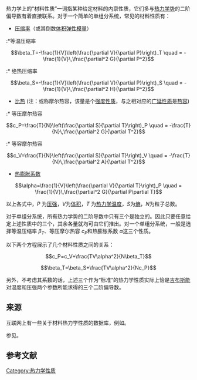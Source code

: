 {{multiple issues|
{{copyedit|time=2015-03-10T06:27:41+00:00}}
{{expert|time=2015-03-10T06:27:41+00:00}}
{{refimprove|time=2015-03-10T06:27:41+00:00}}
}}
{{热力学|cTopic='''材料性质'''}}

热力学上的“材料性质”一词指某种给定材料的内禀性质，它们多与[[热力学势|热力学势]]的二阶偏导数有着直接联系。对于一个简单的单组分系统，常见的材料性质有：

*[[压缩率|压缩率]]（或其倒数[[体积弹性模量|体积弹性模量]]）
:*等温压缩率
::<math>\beta_T=-\frac{1}{V}\left(\frac{\partial V}{\partial P}\right)_T
\quad = -\frac{1}{V}\,\frac{\partial^2 G}{\partial P^2}</math>
:* 绝热压缩率
::<math>\beta_S=-\frac{1}{V}\left(\frac{\partial V}{\partial P}\right)_S
\quad = -\frac{1}{V}\,\frac{\partial^2 H}{\partial P^2}</math>
* [[比热|比热]] (注：或称摩尔热容，该量是个[[内含及外延性质|强度性质]]，与之相对应的[[内含及外延性质|广延性质]]是[[热容|热容]])
:* 等压摩尔热容
::<math>c_P=\frac{T}{N}\left(\frac{\partial S}{\partial T}\right)_P
\quad = -\frac{T}{N}\,\frac{\partial^2 G}{\partial T^2}</math>
:* 等容摩尔热容
::<math>c_V=\frac{T}{N}\left(\frac{\partial S}{\partial T}\right)_V
\quad = -\frac{T}{N}\,\frac{\partial^2 A}{\partial T^2}</math>
* [[热膨胀系数|热膨胀系数]]
::<math>\alpha=\frac{1}{V}\left(\frac{\partial V}{\partial T}\right)_P
\quad = \frac{1}{V}\,\frac{\partial^2 G}{\partial P\partial T}</math>

以上各式中，<math>P</math> 为[[压强|压强]]，<math>V</math>为[[体积|体积]]，<math>T</math> 为[[热力学温度|热力学温度]]，<math>S</math>为[[熵|熵]]，<math>N</math>为粒子总数。

对于单组分系统，所有热力学势的二阶导数中只有三个是独立的。因此只要任意给定上述性质中的三个，其余各量就均可由它们推出。对一个单组分系统，一般是选择等温压缩率 <math>\beta_T</math>、等压摩尔热容 <math>c_P</math>和热膨胀系数 <math>\alpha</math>这三个性质。

以下两个方程展示了几个材料性质之间的关系：

:<math>c_P=c_V+\frac{TV\alpha^2}{N\beta_T}</math>

:<math>\beta_T=\beta_S+\frac{TV\alpha^2}{Nc_P}</math>

另外，不考虑其系数的话，上述三个作为“标准”的热力学性质实际上恰是[[吉布斯能|吉布斯能]]对温度和压强两个参数所能求得的三个二阶偏导数。

==来源==

互联网上有一些关于材料热力学性质的数据库，例如{{link-en|多特蒙德数据库|Dortmund Data Bank}}。

参见{{link-en|纯物质热力学数据库|thermodynamic databases for pure substances}}。

==参考文献==
{{cite book
 | first = Herbert B. | last = Callen | authorlink = Herbert Callen | year = 1985
 | title = Thermodynamics and an Introduction to Thermostatistics | edition = 2nd Ed.
 | publisher = John Wiley & Sons | location = New York | isbn = 0-471-86256-8 }}

[[Category:热力学性质|Category:热力学性质]]


{{thermodynamics-stub}}